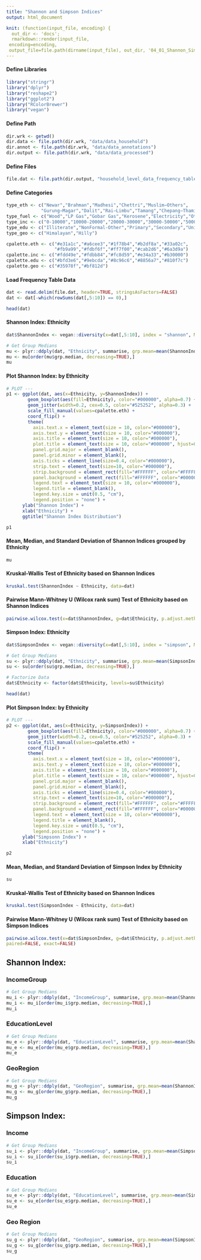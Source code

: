 ```yaml
---
title: "Shannon and Simpson Indices"
output: html_document

knit: (function(input_file, encoding) {
  out_dir <- 'docs';
  rmarkdown::render(input_file,
 encoding=encoding,
 output_file=file.path(dirname(input_file), out_dir, '04_01_Shannon_Simpson_Index.html'))})
---
```



#### Define Libraries
```r
library("stringr")
library("dplyr")
library("reshape2")
library("ggplot2")
library("RColorBrewer")
library("vegan")
```

#### Define Path
```r
dir.wrk <- getwd()
dir.data <- file.path(dir.wrk, "data/data_household")
dir.annot <- file.path(dir.wrk, "data/data_annotations")
dir.output <- file.path(dir.wrk, "data/data_processed")
```


#### Define Files
```r
file.dat <- file.path(dir.output, "household_level_data_frequency_table.tsv")
```

#### Define Categories
```r
type_eth <- c("Newar","Brahman","Madhesi","Chettri","Muslim−Others",
             "Gurung−Magar","Dalit","Rai−Limbu","Tamang","Chepang−Thami")
type_fuel <- c("Wood","LP Gas","Gobar Gas","Kerosene","Electricity","Others")
type_inc <- c("0-10000","10000-20000","20000-30000","30000-50000","50000-ABOVE")
type_edu <- c("Illiterate","NonFormal-Other","Primary","Secondary","University")
type_geo <- c("Himalayan","Hilly")

cpalette.eth <- c("#e31a1c","#a6cee3","#1f78b4","#b2df8a","#33a02c",
                  "#fb9a99","#fdbf6f","#ff7f00","#cab2d6","#6a3d9a")
cpalette.inc <- c("#fdd49e","#fdbb84","#fc8d59","#e34a33","#b30000")
cpalette.edu <- c("#bfd3e6","#9ebcda","#8c96c6","#8856a7","#810f7c")
cpalette.geo <- c("#35978f","#bf812d")
```

#### Load Frequency Table Data
```r
dat <- read.delim(file.dat, header=TRUE, stringsAsFactors=FALSE)
dat <- dat[-which(rowSums(dat[,5:10]) == 0),]

head(dat)
```

#### Shannon Index: Ethnicity
```r
dat$ShannonIndex <- vegan::diversity(x=dat[,5:10], index = "shannon", MARGIN = 1, base = exp(1))

# Get Group Medians
mu <- plyr::ddply(dat, "Ethnicity", summarise, grp.mean=mean(ShannonIndex), grp.median=median(ShannonIndex), grp.stdev=sd(ShannonIndex))
mu <- mu[order(mu$grp.median, decreasing=TRUE),]
mu
```

#### Plot Shannon Index: by Ethnicity
```r
# PLOT ---
p1 <- ggplot(dat, aes(x=Ethnicity, y=ShannonIndex)) + 
        geom_boxplot(aes(fill=Ethnicity), color="#000000", alpha=0.7) +
        geom_jitter(width=0.2, cex=0.5, color="#525252", alpha=0.3) +
        scale_fill_manual(values=cpalette.eth) +
        coord_flip() +
        theme(
          axis.text.x = element_text(size = 10, color="#000000"),
          axis.text.y = element_text(size = 10, color="#000000"),
          axis.title = element_text(size = 10, color="#000000"),
          plot.title = element_text(size = 10, color="#000000", hjust=0.5),
          panel.grid.major = element_blank(),
          panel.grid.minor = element_blank(),
          axis.ticks = element_line(size=0.4, color="#000000"),	
          strip.text = element_text(size=10, color="#000000"),
          strip.background = element_rect(fill="#FFFFFF", color="#FFFFFF"),
          panel.background = element_rect(fill="#FFFFFF", color="#000000"),
          legend.text = element_text(size = 10, color="#000000"),
          legend.title = element_blank(),
          legend.key.size = unit(0.5, "cm"),
          legend.position = "none") +
      ylab("Shannon Index") +
      xlab("Ethnicity") + 
      ggtitle("Shannon Index Distribution") 

p1
```

#### Mean, Median, and Standard Deviation of Shannon Indices grouped by Ethnicity
```r
mu
```

#### Kruskal-Wallis Test of Ethnicity based on Shannon Indices
```r
kruskal.test(ShannonIndex ~ Ethnicity, data=dat)
```

#### Pairwise Mann-Whitney U (Wilcox rank sum) Test of Ethnicity based on Shannon Indices
```r
pairwise.wilcox.test(x=dat$ShannonIndex, g=dat$Ethnicity, p.adjust.method="bonferroni", paired=FALSE, exact=FALSE)
```


#### Simpson  Index: Ethnicity
```r
dat$SimpsonIndex <- vegan::diversity(x=dat[,5:10], index = "simpson", MARGIN = 1, base = exp(1))

# Get Group Medians
su <- plyr::ddply(dat, "Ethnicity", summarise, grp.mean=mean(SimpsonIndex), grp.median=median(SimpsonIndex), grp.stdev=sd(SimpsonIndex))
su <- su[order(su$grp.median, decreasing=TRUE),]

# Factorize Data
dat$Ethnicity <- factor(dat$Ethnicity, levels=su$Ethnicity)

head(dat)
```

#### Plot Simpson Index: by Ethnicity
```r
# PLOT ---
p2 <- ggplot(dat, aes(x=Ethnicity, y=SimpsonIndex)) + 
        geom_boxplot(aes(fill=Ethnicity), color="#000000", alpha=0.7) +
        geom_jitter(width=0.2, cex=0.5, color="#525252", alpha=0.3) +
        scale_fill_manual(values=cpalette.eth) +
        coord_flip() +
        theme(
          axis.text.x = element_text(size = 10, color="#000000"),
          axis.text.y = element_text(size = 10, color="#000000"),
          axis.title = element_text(size = 10, color="#000000"),
          plot.title = element_text(size = 10, color="#000000", hjust=0.5),
          panel.grid.major = element_blank(),
          panel.grid.minor = element_blank(),
          axis.ticks = element_line(size=0.4, color="#000000"),	
          strip.text = element_text(size=10, color="#000000"),
          strip.background = element_rect(fill="#FFFFFF", color="#FFFFFF"),
          panel.background = element_rect(fill="#FFFFFF", color="#000000"),
          legend.text = element_text(size = 10, color="#000000"),
          legend.title = element_blank(),
          legend.key.size = unit(0.5, "cm"),
          legend.position = "none") +
      ylab("Simpsonn Index") +
      xlab("Ethnicity")

p2
```

#### Mean, Median, and Standard Deviation of Simpson Index by Ethnicity
```r
su
```

#### Kruskal-Wallis Test of Ethnicity based on Shannon Indices
```r
kruskal.test(SimpsonIndex ~ Ethnicity, data=dat)
```

#### Pairwise Mann-Whitney U (Wilcox rank sum) Test of Ethnicity based on Simpson Indices
```r
pairwise.wilcox.test(x=dat$SimpsonIndex, g=dat$Ethnicity, p.adjust.method="bonferroni",
paired=FALSE, exact=FALSE)
```

## Shannon Index: 
### IncomeGroup
```r

# Get Group Medians
mu_i <- plyr::ddply(dat, "IncomeGroup", summarise, grp.mean=mean(ShannonIndex), grp.median=median(ShannonIndex), grp.stdev=sd(ShannonIndex))
mu_i <- mu_i[order(mu_i$grp.median, decreasing=TRUE),]
mu_i
```

### EducationLevel
```r

# Get Group Medians
mu_e <- plyr::ddply(dat, "EducationLevel", summarise, grp.mean=mean(ShannonIndex), grp.median=median(ShannonIndex), grp.stdev=sd(ShannonIndex))
mu_e <- mu_e[order(mu_e$grp.median, decreasing=TRUE),]
mu_e
```
### GeoRegion
```r

# Get Group Medians
mu_g <- plyr::ddply(dat, "GeoRegion", summarise, grp.mean=mean(ShannonIndex), grp.median=median(ShannonIndex), grp.stdev=sd(ShannonIndex))
mu_g <- mu_g[order(mu_g$grp.median, decreasing=TRUE),]
mu_g
```

## Simpson  Index: 
### Income
```r

# Get Group Medians
su_i <- plyr::ddply(dat, "IncomeGroup", summarise, grp.mean=mean(SimpsonIndex), grp.median=median(SimpsonIndex), grp.stdev=sd(SimpsonIndex))
su_i <- su_i[order(su_i$grp.median, decreasing=TRUE),]
su_i
```

### Education
```r

# Get Group Medians
su_e <- plyr::ddply(dat, "EducationLevel", summarise, grp.mean=mean(SimpsonIndex), grp.median=median(SimpsonIndex), grp.stdev=sd(SimpsonIndex))
su_e <- su_e[order(su_e$grp.median, decreasing=TRUE),]
su_e
```

### Geo Region
```r

# Get Group Medians
su_g <- plyr::ddply(dat, "GeoRegion", summarise, grp.mean=mean(SimpsonIndex), grp.median=median(SimpsonIndex), grp.stdev=sd(SimpsonIndex))
su_g <- su_g[order(su_g$grp.median, decreasing=TRUE),]
su_g
```